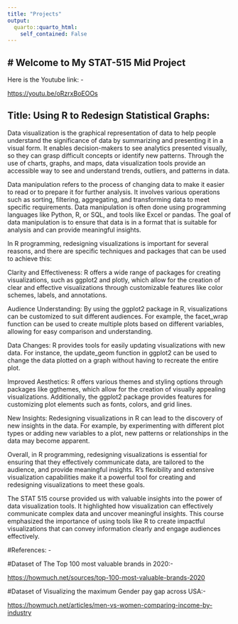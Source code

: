 ```yaml
---
title: "Projects"
output:
  quarto::quarto_html:
    self_contained: False
---
```


# Welcome to My STAT-515 Mid Project
------------------------------------------------------------------------

Here is the Youtube link: -

<a href="https://youtu.be/oRzrxBoEOOs" target="_blank">https://youtu.be/oRzrxBoEOOs</a>

## Title: Using R to Redesign Statistical Graphs: 


Data visualization is the graphical representation of data to help people understand the significance of data by summarizing and presenting it in a visual form. It enables decision-makers to see analytics presented visually, so they can grasp difficult concepts or identify new patterns. Through the use of charts, graphs, and maps, data visualization tools provide an accessible way to see and understand trends, outliers, and patterns in data.

Data manipulation refers to the process of changing data to make it easier to read or to prepare it for further analysis. It involves various operations such as sorting, filtering, aggregating, and transforming data to meet specific requirements. Data manipulation is often done using programming languages like Python, R, or SQL, and tools like Excel or pandas. The goal of data manipulation is to ensure that data is in a format that is suitable for analysis and can provide meaningful insights.

In R programming, redesigning visualizations is important for several reasons, and there are specific techniques and packages that can be used to achieve this:

Clarity and Effectiveness: R offers a wide range of packages for creating visualizations, such as ggplot2 and plotly, which allow for the creation of clear and effective visualizations through customizable features like color schemes, labels, and annotations.

Audience Understanding: By using the ggplot2 package in R, visualizations can be customized to suit different audiences. For example, the facet_wrap function can be used to create multiple plots based on different variables, allowing for easy comparison and understanding.

Data Changes: R provides tools for easily updating visualizations with new data. For instance, the update_geom function in ggplot2 can be used to change the data plotted on a graph without having to recreate the entire plot.

Improved Aesthetics: R offers various themes and styling options through packages like ggthemes, which allow for the creation of visually appealing visualizations. Additionally, the ggplot2 package provides features for customizing plot elements such as fonts, colors, and grid lines.

New Insights: Redesigning visualizations in R can lead to the discovery of new insights in the data. For example, by experimenting with different plot types or adding new variables to a plot, new patterns or relationships in the data may become apparent.

Overall, in R programming, redesigning visualizations is essential for ensuring that they effectively communicate data, are tailored to the audience, and provide meaningful insights. R's flexibility and extensive visualization capabilities make it a powerful tool for creating and redesigning visualizations to meet these goals.


 
 The STAT 515 course provided us with valuable insights into the power of data visualization tools. It highlighted how visualization can effectively communicate complex data and uncover meaningful insights. This course emphasized the importance of using tools like R to create impactful visualizations that can convey information clearly and engage audiences effectively.


#References: -

#Dataset of The Top 100 most valuable brands in 2020:-

<a href="https://howmuch.net/sources/top-100-most-valuable-brands-2020" target="_blank">https://howmuch.net/sources/top-100-most-valuable-brands-2020</a>


#Dataset of Visualizing the maximum Gender pay gap across USA:- 

<a href="https://howmuch.net/articles/men-vs-women-comparing-income-by-industry" target="_blank">https://howmuch.net/articles/men-vs-women-comparing-income-by-industry</a>
